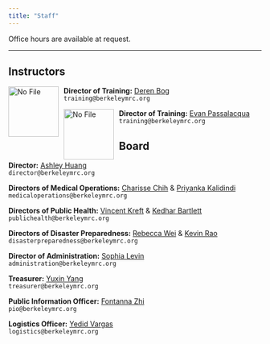 ```yaml
---
title: "Staff"
---
```


Office hours are available at request.

-----

## Instructors

::: {.grid}

::: {.g-col-6}
<img src="assets/bmrc_bear.png" alt="No File" width="100px" style="float: left; margin-right: 10px;" />
**Director of Training:** <a href='' target='_blank'>Deren Bog</a><br>
`training@berkeleymrc.org`<br>
:::

::: {.g-col-6}
<img src="assets/bmrc_bear.png" alt="No File" width="100px" style="float: left; margin-right: 10px;" />
**Director of Training:** <a href='' target='_blank'>Evan Passalacqua</a><br>
`training@berkeleymrc.org`<br>
:::

:::


## Board

::: {.grid}

::: {.g-col-6}
**Director:** <a href='' target='_blank'>Ashley Huang</a><br>
`director@berkeleymrc.org`<br>
:::

::: {.g-col-6}
**Directors of Medical Operations:** <a href='' target='_blank'>Charisse Chih</a> & <a href='' target='_blank'>Priyanka Kalidindi</a><br>
`medicaloperations@berkeleymrc.org`<br>
:::

::: {.g-col-6}
**Directors of Public Health:** <a href='' target='_blank'>Vincent Kreft</a> & <a href='' target='_blank'>Kedhar Bartlett</a><br>
`publichealth@berkeleymrc.org`<br>
:::

::: {.g-col-6}
**Directors of Disaster Preparedness:** <a href='' target='_blank'>Rebecca Wei</a> & <a href='' target='_blank'>Kevin Rao</a><br>
`disasterpreparedness@berkeleymrc.org`<br>
:::

::: {.g-col-6}
**Director of Administration:** <a href='' target='_blank'>Sophia Levin</a><br>
`administration@berkeleymrc.org`<br>
:::

::: {.g-col-6}
**Treasurer:** <a href='' target='_blank'>Yuxin Yang</a><br>
`treasurer@berkeleymrc.org`<br>
:::

::: {.g-col-6}
**Public Information Officer:** <a href='' target='_blank'>Fontanna Zhi</a><br>
`pio@berkeleymrc.org`<br>
:::

::: {.g-col-6}
**Logistics Officer:** <a href='' target='_blank'>Yedid Vargas</a><br>
`logistics@berkeleymrc.org`<br>
:::

:::
